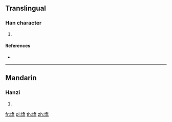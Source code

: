 {{character info/new}}
==Translingual==

===Han character===
{{Han char|rn=86|rad=火|as=12|sn=16|four=92827|canj=FHKB}}

# {{defn|Han|sort=火12}}

====References====
* {{Han ref|kx=0682.120|dkj=19400|dj=1094.090|hdz=32234.040|uh=71C6|ud=29126|bh=EA56|bd=59990}}

----

==Mandarin==

===Hanzi===
{{cmn-hanzi|pin=[[dūn]] ([[dun1]]), [[qiáo]] ([[qiao2]]), [[tūn]] ([[tun1]]), [[tún]] ([[tun2]])|wg=tun<sup>1</sup>, ch'iao<sup>2</sup>, t'un<sup>1</sup>, t'un<sup>2</sup>}}

# {{defn|lang=cmn|sort=火12}}

[[fr:燆]]
[[pl:燆]]
[[th:燆]]
[[zh:燆]]